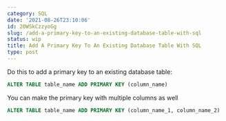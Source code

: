 ```yaml
---
category: SQL
date: '2021-08-26T23:10:06'
id: 20WSkCzzyoGg
slug: /add-a-primary-key-to-an-existing-database-table-with-sql
status: wip
title: Add A Primary Key To An Existing Database Table With SQL
type: post
---
```


Do this to add a primary key to an existing database table:

```sql
ALTER TABLE table_name ADD PRIMARY KEY (column_name)
```

You can make the primary key with multiple columns as well

```sql
ALTER TABLE table_name ADD PRIMARY KEY (column_name_1, column_name_2)
```